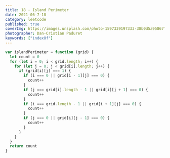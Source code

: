 ```yaml
---
title: 18 - Island Perimeter
date: 2021-06-7-18
category: leetcode
published: true
coverImg: https://images.unsplash.com/photo-1597339197333-38b0d5a95867?ixlib=rb-1.2.1&ixid=MnwxMjA3fDB8MHxwaG90by1wYWdlfHx8fGVufDB8fHx8&auto=format&fit=crop&w=1593&q=80
photographer: Dan-Cristian Paduret
keywords: ["indexOf"]
---
```


```js
var islandPerimeter = function (grid) {
  let count = 0
  for (let i = 0; i < grid.length; i++) {
    for (let j = 0; j < grid[i].length; j++) {
      if (grid[i][j] === 1) {
        if (i === 0 || grid[i - 1][j] === 0) {
          count++
        }
        if (j === grid[i].length - 1 || grid[i][j + 1] === 0) {
          count++
        }
        if (i === grid.length - 1 || grid[i + 1][j] === 0) {
          count++
        }
        if (j === 0 || grid[i][j - 1] === 0) {
          count++
        }
      }
    }
  }
  return count
}
```
